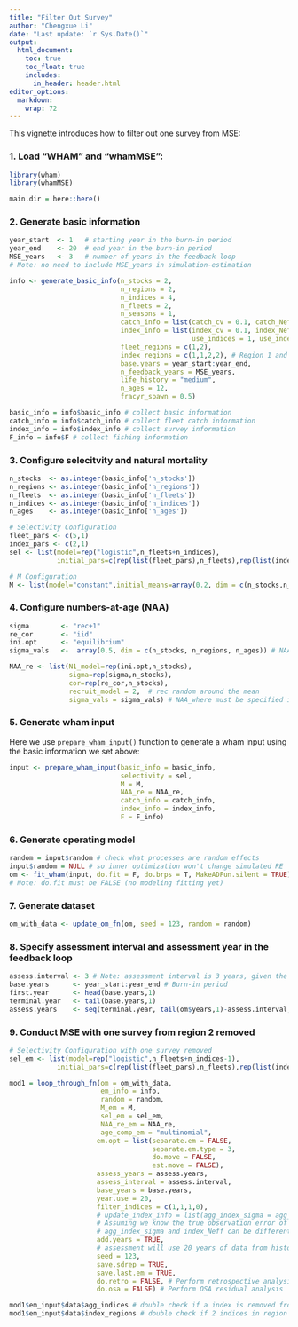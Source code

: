 ```yaml
---
title: "Filter Out Survey"
author: "Chengxue Li"
date: "Last update: `r Sys.Date()`"
output: 
  html_document:
    toc: true
    toc_float: true
    includes:
      in_header: header.html
editor_options: 
  markdown: 
    wrap: 72
---
```


This vignette introduces how to filter out one survey from MSE:

### 1. Load "WHAM" and "whamMSE":

```r
library(wham)
library(whamMSE)

main.dir = here::here()
```

### 2. Generate basic information

```r

year_start  <- 1   # starting year in the burn-in period
year_end    <- 20  # end year in the burn-in period
MSE_years   <- 3   # number of years in the feedback loop
# Note: no need to include MSE_years in simulation-estimation 

info <- generate_basic_info(n_stocks = 2,
                            n_regions = 2,
                            n_indices = 4,
                            n_fleets = 2,
                            n_seasons = 1,
                            catch_info = list(catch_cv = 0.1, catch_Neff = 100, use_agg_catch = 1, use_catch_paa = 1),
                            index_info = list(index_cv = 0.1, index_Neff = 100, fracyr_indices = 0.5, q = 0.2,
                                              use_indices = 1, use_index_paa = 1, units_indices = 2, units_index_paa = 2),
                            fleet_regions = c(1,2),
                            index_regions = c(1,1,2,2), # Region 1 and 2 both have 2 indices
                            base.years = year_start:year_end,
                            n_feedback_years = MSE_years,
                            life_history = "medium",
                            n_ages = 12,
                            fracyr_spawn = 0.5) 

basic_info = info$basic_info # collect basic information
catch_info = info$catch_info # collect fleet catch information
index_info = info$index_info # collect survey information
F_info = info$F # collect fishing information

```

### 3. Configure selecitvity and natural mortality

```r
n_stocks  <- as.integer(basic_info['n_stocks'])
n_regions <- as.integer(basic_info['n_regions'])
n_fleets  <- as.integer(basic_info['n_fleets'])
n_indices <- as.integer(basic_info['n_indices'])
n_ages    <- as.integer(basic_info['n_ages'])

# Selectivity Configuration
fleet_pars <- c(5,1)
index_pars <- c(2,1)
sel <- list(model=rep("logistic",n_fleets+n_indices),
            initial_pars=c(rep(list(fleet_pars),n_fleets),rep(list(index_pars),n_indices)))

# M Configuration
M <- list(model="constant",initial_means=array(0.2, dim = c(n_stocks,n_regions,n_ages)))
```

### 4. Configure numbers-at-age (NAA)

```r
sigma        <- "rec+1"
re_cor       <- "iid"
ini.opt      <- "equilibrium" 
sigma_vals   <-  array(0.5, dim = c(n_stocks, n_regions, n_ages)) # NAA sigma

NAA_re <- list(N1_model=rep(ini.opt,n_stocks),
               sigma=rep(sigma,n_stocks),
               cor=rep(re_cor,n_stocks),
               recruit_model = 2,  # rec random around the mean
               sigma_vals = sigma_vals) # NAA_where must be specified in basic_info!
```

### 5. Generate wham input

Here we use `prepare_wham_input()` function to generate a wham input
using the basic information we set above:

```r
input <- prepare_wham_input(basic_info = basic_info, 
                            selectivity = sel, 
                            M = M, 
                            NAA_re = NAA_re, 
                            catch_info = catch_info, 
                            index_info = index_info, 
                            F = F_info)
```

### 6. Generate operating model

```r
random = input$random # check what processes are random effects
input$random = NULL # so inner optimization won't change simulated RE
om <- fit_wham(input, do.fit = F, do.brps = T, MakeADFun.silent = TRUE)
# Note: do.fit must be FALSE (no modeling fitting yet)
```

### 7. Generate dataset

```r
om_with_data <- update_om_fn(om, seed = 123, random = random)
```

### 8. Specify assessment interval and assessment year in the feedback loop

```r
assess.interval <- 3 # Note: assessment interval is 3 years, given the feedback period is 3 years, there will be only 1 assessment
base.years      <- year_start:year_end # Burn-in period
first.year      <- head(base.years,1)
terminal.year   <- tail(base.years,1)
assess.years    <- seq(terminal.year, tail(om$years,1)-assess.interval,by = assess.interval)
```

### 9. Conduct MSE with one survey from region 2 removed

```r
# Selectivity Configuration with one survey removed
sel_em <- list(model=rep("logistic",n_fleets+n_indices-1),
            initial_pars=c(rep(list(fleet_pars),n_fleets),rep(list(index_pars),n_indices-1)))

mod1 = loop_through_fn(om = om_with_data,
                       em_info = info, 
                       random = random,
                       M_em = M, 
                       sel_em = sel_em,
                       NAA_re_em = NAA_re,
                       age_comp_em = "multinomial",
                      em.opt = list(separate.em = FALSE, 
                                    separate.em.type = 3, 
                                    do.move = FALSE, 
                                    est.move = FALSE),
                      assess_years = assess.years, 
                      assess_interval = assess.interval, 
                      base_years = base.years,
                      year.use = 20,
                      filter_indices = c(1,1,1,0),
                      # update_index_info = list(agg_index_sigma = agg_index_sigma,index_Neff = index_Neff),
                      # Assuming we know the true observation error of the data
                      # agg_index_sigma and index_Neff can be different than the true values in the OM
                      add.years = TRUE, 
                      # assessment will use 20 years of data from historical period + new years in the feedback period
                      seed = 123,
                      save.sdrep = TRUE,
                      save.last.em = TRUE,
                      do.retro = FALSE, # Perform retrospective analysis
                      do.osa = FALSE) # Perform OSA residual analysis

mod1$em_input$data$agg_indices # double check if a index is removed from the EM
mod1$em_input$data$index_regions # double check if 2 indices in region 1 and only 1 index in region 2 in the EM

```
